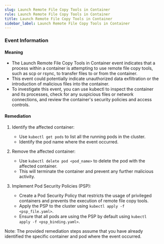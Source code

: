 ```yaml
--- 
slug: Launch Remote File Copy Tools in Container
rule: Launch Remote File Copy Tools in Container
title: Launch Remote File Copy Tools in Container
sidebar_label: Launch Remote File Copy Tools in Container
---
```

                   

### Event Information

#### Meaning

- The Launch Remote File Copy Tools in Container event indicates that a process within a container is attempting to use remote file copy tools, such as scp or rsync, to transfer files to or from the container.
- This event could potentially indicate unauthorized data exfiltration or the introduction of malicious files into the container.
- To investigate this event, you can use kubectl to inspect the container and its processes, check for any suspicious files or network connections, and review the container's security policies and access controls.

#### Remediation

1. Identify the affected container:
   - Use `kubectl get pods` to list all the running pods in the cluster.
   - Identify the pod name where the event occurred.

2. Remove the affected container:
   - Use `kubectl delete pod <pod_name>` to delete the pod with the affected container.
   - This will terminate the container and prevent any further malicious activity.

3. Implement Pod Security Policies (PSP):
   - Create a Pod Security Policy that restricts the usage of privileged containers and prevents the execution of remote file copy tools.
   - Apply the PSP to the cluster using `kubectl apply -f <psp_file.yaml>`.
   - Ensure that all pods are using the PSP by default using `kubectl apply -f <psp_binding.yaml>`.

Note: The provided remediation steps assume that you have already identified the specific container and pod where the event occurred.

 